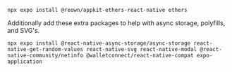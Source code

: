 
```
npx expo install @reown/appkit-ethers-react-native ethers
```

Additionally add these extra packages to help with async storage, polyfills, and SVG's.

```
npx expo install @react-native-async-storage/async-storage react-native-get-random-values react-native-svg react-native-modal @react-native-community/netinfo @walletconnect/react-native-compat expo-application
```

<AdditionalExpo />
